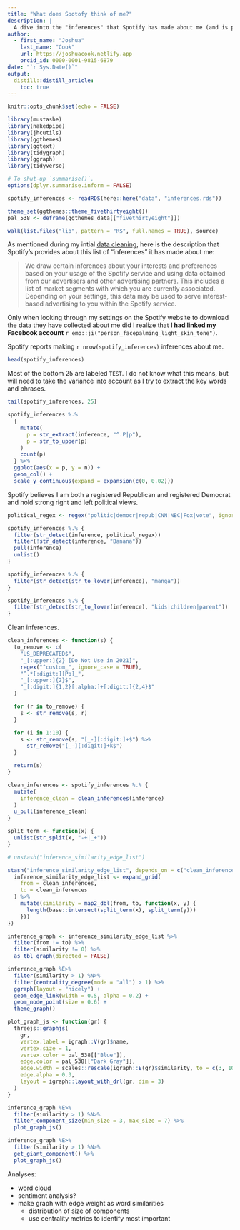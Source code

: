 ```yaml
---
title: "What does Spotofy think of me?"
description: |
  A dive into the "inferences" that Spotify has made about me (and is probably telling advertisers).
author:
  - first_name: "Joshua"
    last_name: "Cook"
    url: https://joshuacook.netlify.app
    orcid_id: 0000-0001-9815-6879
date: "`r Sys.Date()`"
output:
  distill::distill_article:
    toc: true
---
```


```r
knitr::opts_chunk$set(echo = FALSE)

library(mustashe)
library(nakedpipe)
library(jhcutils)
library(ggthemes)
library(ggtext)
library(tidygraph)
library(ggraph)
library(tidyverse)

# To shut-up `summarise()`.
options(dplyr.summarise.inform = FALSE)

spotify_inferences <- readRDS(here::here("data", "inferences.rds"))

theme_set(ggthemes::theme_fivethirtyeight())
pal_538 <- deframe(ggthemes_data[["fivethirtyeight"]])

walk(list.files("lib", pattern = "R$", full.names = TRUE), source)
```

As mentioned during my intial [data cleaning](), here is the description that Spotify's provides about this list of "inferences" it has made about me:

> We draw certain inferences about your interests and preferences based on your usage of the Spotify service and using data obtained from our advertisers and other advertising partners.
> This includes a list of market segments with which you are currently associated.
> Depending on your settings, this data may be used to serve interest-based advertising to you within the Spotify service.

Only when looking through my settings on the Spotify website to download the data they have collected about me did I realize that **I had linked my Facebook account** `r emo::ji("person_facepalming_light_skin_tone")`.

Spotify reports making `r nrow(spotify_inferences)` inferences about me.

```r
head(spotify_inferences)
```


Most of the bottom 25 are labeled `TEST`.
I do not know what this means, but will need to take the variance into account as I try to extract the key words and phrases.

```r
tail(spotify_inferences, 25)
```


```r
spotify_inferences %.%
  {
    mutate(
      p = str_extract(inference, "^.P|p"),
      p = str_to_upper(p)
    )
    count(p)
  } %>%
  ggplot(aes(x = p, y = n)) +
  geom_col() +
  scale_y_continuous(expand = expansion(c(0, 0.02)))
```

Spotify believes I am both a registered Republican and registered Democrat and hold strong right and left political views.

```r
political_regex <- regex("politic|democr|repub|CNN|NBC|Fox|vote", ignore_case = TRUE)

spotify_inferences %.% {
  filter(str_detect(inference, political_regex))
  filter(!str_detect(inference, "Banana"))
  pull(inference)
  unlist()
}
```

```r
spotify_inferences %.% {
  filter(str_detect(str_to_lower(inference), "manga"))
}
```

```r
spotify_inferences %.% {
  filter(str_detect(str_to_lower(inference), "kids|children|parent"))
}
```
Clean inferences.

```r
clean_inferences <- function(s) {
  to_remove <- c(
    "US_DEPRECATED$",
    "_[:upper:]{2} [Do Not Use in 2021]",
    regex("^custom_", ignore_case = TRUE),
    "^.*[:digit:][Pp]_",
    "_[:upper:]{2}$",
    "_[:digit:]{1,2}[:alpha:]+[:digit:]{2,4}$"
  )

  for (r in to_remove) {
    s <- str_remove(s, r)
  }

  for (i in 1:10) {
    s <- str_remove(s, "[_-][:digit:]+$") %>%
      str_remove("[_-][:digit:]+k$")
  }

  return(s)
}

clean_inferences <- spotify_inferences %.% {
  mutate(
    inference_clean = clean_inferences(inference)
  )
  u_pull(inference_clean)
}
```

```r
split_term <- function(x) {
  unlist(str_split(x, "-+|_+"))
}

# unstash("inference_similarity_edge_list")

stash("inference_similarity_edge_list", depends_on = c("clean_inferences"), {
  inference_similarity_edge_list <- expand_grid(
    from = clean_inferences,
    to = clean_inferences
  ) %>%
    mutate(similarity = map2_dbl(from, to, function(x, y) {
      length(base::intersect(split_term(x), split_term(y)))
    }))
})

inference_graph <- inference_similarity_edge_list %>%
  filter(from != to) %>%
  filter(similarity != 0) %>%
  as_tbl_graph(directed = FALSE)
```

```r
inference_graph %E>%
  filter(similarity > 1) %N>%
  filter(centrality_degree(mode = "all") > 1) %>%
  ggraph(layout = "nicely") +
  geom_edge_link(width = 0.5, alpha = 0.2) +
  geom_node_point(size = 0.6) +
  theme_graph()
```


```r
plot_graph_js <- function(gr) {
  threejs::graphjs(
    gr,
    vertex.label = igraph::V(gr)$name,
    vertex.size = 1,
    vertex.color = pal_538[["Blue"]],
    edge.color = pal_538[["Dark Gray"]],
    edge.width = scales::rescale(igraph::E(gr)$similarity, to = c(3, 10)),
    edge.alpha = 0.3,
    layout = igraph::layout_with_drl(gr, dim = 3)
  )
}

inference_graph %E>%
  filter(similarity > 1) %N>%
  filter_component_size(min_size = 3, max_size = 7) %>%
  plot_graph_js()
```

```r
inference_graph %E>%
  filter(similarity > 1) %N>%
  get_giant_component() %>%
  plot_graph_js()
```


Analyses:

- word cloud
- sentiment analysis?
- make graph with edge weight as word similarities
  - distribution of size of components
  - use centrality metrics to identify most important
